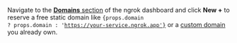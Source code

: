 Navigate to the [**Domains** section](https://dashboard.ngrok.com/domains) of the ngrok dashboard and click **New +** to reserve a free static domain like <code className="border-card rounded-md border bg-gray-500/5 px-1 py-0.5 font-mono text-[0.8em]">{props.domain ? props.domain : 'https://your-service.ngrok.app'}</code> or a [custom domain](/docs/universal-gateway/custom-domains/) you already own.

